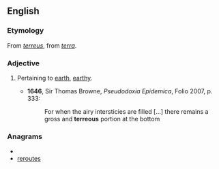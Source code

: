 ==English==

===Etymology===
From {{etyl|la}} ''[[terreus]]'', from ''[[terra]]''.

===Adjective===
{{en-adj}}

# {{obsolete}} Pertaining to [[earth]], [[earthy]].
#* '''1646''', Sir Thomas Browne, ''Pseudodoxia Epidemica'', Folio 2007, p. 333:
#*: For when the airy intersticies are filled [...] there remains a gross and '''terreous''' portion at the bottom

===Anagrams===
* {{alphagram|eeorrstu}}
* [[reroutes#English|reroutes]]
